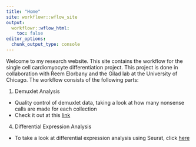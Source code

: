 ```yaml
---
title: "Home"
site: workflowr::wflow_site
output:
  workflowr::wflow_html:
    toc: false
editor_options:
  chunk_output_type: console
---
```


Welcome to my research website.  This site contains the workflow for the single cell cardiomyocyte differentiation project.  This project is done in collaboration with Reem Elorbany and the Gilad lab at the University of Chicago.  The workflow consists of the following parts:

1. Demuxlet Analysis
  + Quality control of demuxlet data, taking a look at how many nonsense calls are made for each collection
  + Check it out at this [link](quality_control.html)

4. Differential Expression Analysis
  + To take a look at differential expression analysis using Seurat, click [here](seurat_diffex.html)